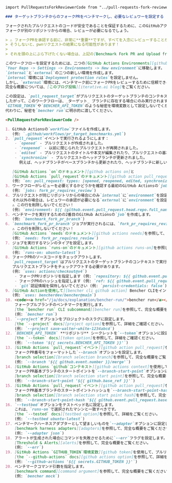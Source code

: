 ```markdown
import PullRequestsForkReviewerCode from "../pull-requests-fork-reviewer-code.mdx";

### ターゲットブランチからのフォークPRをベンチマークし、必要なレビュワーを設定する

フォークされたプルリクエストのコードが安全であることを保証するために、このGitHubアクションはフォークが別のリポジトリからかどうかをチェックします。
フォークが別のリポジトリからの場合、レビューが必要になるでしょう。

> ⚠️ フォークPRを承認する前に、非常に**重要**ですが、すべてを入念にレビューすることが重要です！
> そうしないと、pwnリクエストの結果になる可能性があります！
>
> それを頭の上にぶら下げたくない場合は、上記の[Benchmark Fork PR and Upload from Default Branch][benchmark fork pr and upload from default branch]を見てください。

このワークフローを設定するためには、二つの[GitHub Actions Environments][github actions environments]を作成する必要があります。
`Your Repo -> Settings -> Environments -> New environment`に移動します。
`internal`と`external`の二つの新しい環境を作成します。
`internal`環境には`Deployment protection rules`を設定しません。
しかし、`external`環境には、ベンチマーク前にフォークPRをレビューするために信頼できるレビュワーを`Required reviewers`として設定します。
完全な概要については、[このブログ投稿][iterative.ai blog]をご覧ください。

この設定は、`pull_request_target`がプルリクエストのターゲットブランチのコンテキストで実行されるために機能します。そのため、`BENCHER_API_TOKEN`や`GITHUB_TOKEN`のような秘密が利用可能です。
したがって、このワークフローは、_ターゲット_ ブランチに存在する場合にのみ実行されます。
`GITHUB_TOKEN`や`BENCHER_API_TOKEN`のような秘密を環境変数として設定しないでください。
代わりに、秘密を`bencher run`に明示的に渡してください。

<PullRequestsForkReviewerCode />

1. GitHub Actionsの`workflow`ファイルを作成します。
   (例: `.github/workflows/pr_target_benchmarks.yml`)
2. `pull_request`イベントで実行されるようにします：
    - `opened` - プルリクエストが作成されました。
    - `reopened` - 以前に閉じられたプルリクエストが再開されました。
    - `edited` - プルリクエストのタイトルや本文が編集されたり、プルリクエストの基本ブランチが変更されました。
    - `synchronize` - プルリクエストのヘッドブランチが更新されました。
      例えば、ヘッドブランチがベースブランチから更新されたり、ヘッドブランチに新しいコミットがプッシュされました。

   [GitHub Actions `on`のドキュメント][github actions on]と
   [GitHub Actions `pull_request`のドキュメント][github action pull_request]を参照して、完全な概要をご覧ください。
   (例: `on: pull_request: types: [opened, reopened, edited, synchronize]`)
3. ワークフローがレビューを必要とするかどうかを確認する最初のGitHub Actionsの`job`を作成します。
   (例: `jobs: fork_pr_requires_review`)
4. プルリクエストが同じリポジトリからの場合にのみ`internal`に`environment`を設定します。
   それ以外の場合は、レビュワーの承認が必要になる`external`に`environment`を設定します。
   ⚠️ この行を削除しないでください！
   (例: `environment: ${{ (github.event.pull_request.head.repo.full_name == github.repository && 'internal') || 'external' }}`)
5. ベンチマークを実行するための2番目のGitHub Actionsの`job`を作成します。
   (例: `benchmark_fork_pr_branch`)
6. `benchmark_fork_pr_branch`ジョブが実行されるには、`fork_pr_requires_review`ジョブが必要です。
   ⚠️ この行を削除しないでください！
   [GitHub Actions `needs`のドキュメント][github actions needs]を参照して、完全な概要をご覧ください。
   (例: `needs: fork_pr_requires_review`)
7. ジョブを実行するマシンのタイプを設定します。
   [GitHub Actions `runs-on`のドキュメント][github actions runs-on]を参照して、完全な概要をご覧ください。
   (例: `runs-on: ubuntu-latest`)
8. フォークPRのソースコードをチェックアウトします。
   `pull_request_target`はプルリクエストのターゲットブランチのコンテキストで実行されるため、
   プルリクエストブランチをチェックアウトする必要があります。
   (例: `uses: actions/checkout@v4`)
    - フォークPRリポジトリを指定します (例: `repository: ${{ github.event.pull_request.head.repo.full_name }}`)
    - フォークPRのハッシュを指定します (例: `ref: ${{ github.event.pull_request.head.sha }}`)
    - `git`認証情報を保持しないでください (例: `persist-credentials: false`)
9. [GitHub Actionを使用して][bencher cli github action] Bencher CLIをインストールします。
   (例: `uses: bencherdev/bencher@main`)
10. <code><a href="/ja/docs/explanation/bencher-run/">bencher run</a></code> CLIのサブコマンドを使って、
    フォークプルブランチのベンチマークを実行します。
    [the `bencher run` CLI subcommand][bencher run]を参照して、完全な概要をご覧ください。
    (例: `bencher run`)
11. `--project`オプションをプロジェクトのスラグに設定します。
    [the `--project` docs][project option]を参照して、詳細をご確認ください。
    (例: `--project save-walter-white-1234abcd`)
12. `BENCHER_API_TOKEN` **リポジトリ** シークレットを`--token`オプションに設定します。
    [the `--token` docs][token option]を参照して、詳細をご確認ください。
    (例: `--token '${{ secrets.BENCHER_API_TOKEN }}'`)
13. [GitHub Actions `pull_request`イベント][github action pull_request]を使用して、
    フォークPR番号をフォーマットした`--branch`オプションを設定します。
    [branch selection][branch selection branch]を参照して、完全な概要をご覧ください。
    (例: `--branch '${{ github.event.number }}/merge'`)
14. [GitHub Actions `github`コンテキスト][github actions context]を使用して、
    フォークPR基本ブランチのスタートポイントを`--branch-start-point`オプションに設定します。
    [branch selection][branch selection start point]を参照して、完全な概要をご覧ください。
    (例: `--branch-start-point '${{ github.base_ref }}'`)
15. [GitHub Actions `pull_request`イベント][github action pull_request]を使用して、
    フォークPR基本ブランチのスタートポイントハッシュを`--branch-start-point-hash`オプションに設定します。
    [branch selection][branch selection start point hash]を参照して、完全な概要をご覧ください。
    (例: `--branch-start-point-hash '${{ github.event.pull_request.base.sha }}'`)
16. `--testbed`オプションをテストベッド名に設定します。
    これは、`runs-on`で選択されたマシンと一致すべきです。
    [the `--tested` docs][testbed option]を参照して、詳細をご覧ください。
    (例: `--testbed ubuntu-latest`)
17. ベンチマークハーネスアダプターとして望ましいものを`--adapter`オプションに設定します。
    [benchmark harness adapters][adapters]を参照して、完全な概要をご覧ください。
    (例: `--adapter json`)
18. アラートが生成された場合にコマンドを失敗させるために`--err`フラグを設定します。
    [Threshold & Alerts][alerts]を参照して、完全な概要をご覧ください。
    (例: `--err`)
19. [GitHub Actions `GITHUB_TOKEN`環境変数][github token]を使用して、プルリクエストにコメントとして結果を投稿するためのGitHub API認証トークンを`--github-actions`オプションに設定します。
    [the `--github-actions` docs][github actions option]を参照して、詳細をご覧ください。
    (例: `--github-actions '${{ secrets.GITHUB_TOKEN }}'`)
20. ベンチマークコマンド引数を指定します。
    [benchmark command][command argument]を参照して、完全な概要をご覧ください。
    (例: `bencher mock`)
```